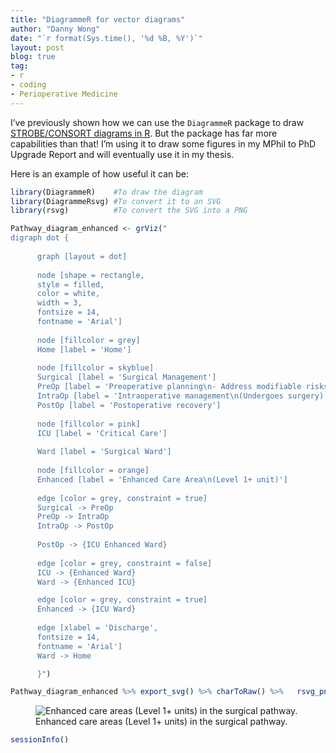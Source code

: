 ```yaml
---
title: "DiagrammeR for vector diagrams"
author: "Danny Wong"
date: "`r format(Sys.time(), '%d %B, %Y')`"
layout: post
blog: true
tag:
- r
- coding
- Perioperative Medicine
---
```


I've previously shown how we can use the `DiagrammeR` package to draw [STROBE/CONSORT diagrams in R](http://dannyjnwong.github.io/STROBE-CONSORT-Diagrams-in-R/). But the package has far more capabilities than that! I'm using it to draw some figures in my MPhil to PhD Upgrade Report and will eventually use it in my thesis.

Here is an example of how useful it can be:

```r
library(DiagrammeR)    #To draw the diagram
library(DiagrammeRsvg) #To convert it to an SVG
library(rsvg)          #To convert the SVG into a PNG

Pathway_diagram_enhanced <- grViz("
digraph dot {
      
      graph [layout = dot]
      
      node [shape = rectangle,
      style = filled,
      color = white,
      width = 3,
      fontsize = 14,
      fontname = 'Arial']
      
      node [fillcolor = grey]
      Home [label = 'Home']
      
      node [fillcolor = skyblue]
      Surgical [label = 'Surgical Management']
      PreOp [label = 'Preoperative planning\n- Address modifiable risks\n- Further investigations']
      IntraOp [label = 'Intraoperative management\n(Undergoes surgery)']
      PostOp [label = 'Postoperative recovery']
      
      node [fillcolor = pink]
      ICU [label = 'Critical Care']
      
      Ward [label = 'Surgical Ward']
      
      node [fillcolor = orange]
      Enhanced [label = 'Enhanced Care Area\n(Level 1+ unit)']
      
      edge [color = grey, constraint = true]
      Surgical -> PreOp
      PreOp -> IntraOp
      IntraOp -> PostOp
      
      PostOp -> {ICU Enhanced Ward}      
      
      edge [color = grey, constraint = false]
      ICU -> {Enhanced Ward}
      Ward -> {Enhanced ICU}

      edge [color = grey, constraint = true]
      Enhanced -> {ICU Ward}      
      
      edge [xlabel = 'Discharge',
      fontsize = 14,
      fontname = 'Arial']
      Ward -> Home

      }")

Pathway_diagram_enhanced %>% export_svg() %>% charToRaw() %>%   rsvg_png("../figures/2018-06-12-DiagrammeR-for-vector-diagrams/Pathway_enhanced.png", height = 850)
```

![Enhanced care areas (Level 1+ units) in the surgical pathway.](../figures//2018-06-12-DiagrammeR-for-vector-diagrams/Pathway_enhanced.png)

```r
sessionInfo()
```